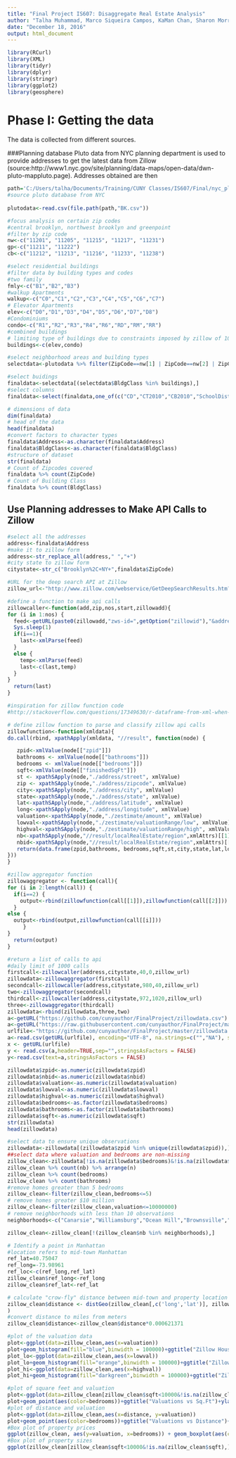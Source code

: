 ```yaml
---
title: "Final Project IS607: Disaggregate Real Estate Analysis"
author: "Talha Muhammad, Marco Siqueira Campos, KaMan Chan, Sharon Morris"
date: "December 18, 2016"
output: html_document
---
```


```r
library(RCurl)
library(XML)
library(tidyr)
library(dplyr)
library(stringr)
library(ggplot2)
library(geosphere)
```


# Phase I: Getting the data
The data is collected from different sources. 


###Planning database
Pluto data from NYC planning department is used to provide addresses to get the latest data from Zillow (source:http://www1.nyc.gov/site/planning/data-maps/open-data/dwn-pluto-mappluto.page). Addresses obtained are then 


```r
path='C:/Users/talha/Documents/Training/CUNY Classes/IS607/Final/nyc_pluto_16v2/BORO_zip_files_csv'
#source pluto database from NYC
 
plutodata<-read.csv(file.path(path,"BK.csv"))

#focus analysis on certain zip codes
#central brooklyn, northwest brooklyn and greenpoint
#filter by zip code
nw<-c("11201", "11205", "11215", "11217", "11231")
gp<-c("11211", "11222")
cb<-c("11212", "11213", "11216", "11233", "11238")

#select residential buildings 
#filter data by building types and codes
#two family
fmly<-c("B1","B2","B3")
#walkup Apartments
walkup<-c("C0","C1","C2","C3","C4","C5","C6","C7")
# Elevator Apartments
elev<-c("D0","D1","D3","D4","D5","D6","D7","D8")
#Condominiums
condo<-c("R1","R2","R3","R4","R6","RD","RM","RR")
#combined buildings
# limiting type of buildings due to constraints imposed by zillow of 1000 API calls per day
buildings<-c(elev,condo)

#select neighborhood areas and building types
selectdata<-plutodata %>% filter(ZipCode==nw[1] | ZipCode==nw[2] | ZipCode==nw[3] | ZipCode==nw[4]| ZipCode==nw[5] | ZipCode==cb[1] | ZipCode==cb[2]| ZipCode==cb[3]| ZipCode==cb[4] | ZipCode==cb[5])

#select buidings
finaldata<-selectdata[(selectdata$BldgClass %in% buildings),]
#select columns
finaldata<-select(finaldata,one_of(c("CD","CT2010","CB2010","SchoolDist","ZipCode","Address","BldgClass","UnitsRes","YearBuilt","NumFloors")))

# dimensions of data
dim(finaldata)
# head of the data
head(finaldata)
#convert factors to character types
finaldata$Address<-as.character(finaldata$Address)
finaldata$BldgClass<-as.character(finaldata$BldgClass)
#structure of dataset
str(finaldata)
# Count of Zipcodes covered
finaldata %>% count(ZipCode)
# Count of Building Class
finaldata %>% count(BldgClass)
```

## Use Planning addresses to Make API Calls to Zillow

```r
#select all the addresses
address<-finaldata$Address
#make it to zillow form
address<-str_replace_all(address," ","+")
#city state to zillow form
citystate<-str_c("Brooklyn%2C+NY+",finaldata$ZipCode)

#URL for the deep search API at Zillow
zillow_url<-"http://www.zillow.com/webservice/GetDeepSearchResults.htm?"

#define a function to make api calls
zillowcaller<-function(add,zip,nos,start,zillowadd){
for (i in 1:nos) {
  feed<-getURL(paste0(zillowadd,"zws-id=",getOption("zillowid"),"&address=",add[i+start],"&citystatezip=",zip[i+start]))
  Sys.sleep(1)
  if(i==1){
    last<-xmlParse(feed)
  }
  else {
    temp<-xmlParse(feed)
    last<-c(last,temp)
  }
}
  return(last)
}

#inspiration for zillow function code
#http://stackoverflow.com/questions/17349630/r-dataframe-from-xml-when-values-are-multiple-or-missing

# define zillow function to parse and classify zillow api calls
zillowfunction<-function(xmldata){
do.call(rbind, xpathApply(xmldata, "//result", function(node) {

   zpid<-xmlValue(node[["zpid"]])
   bathrooms <- xmlValue(node[["bathrooms"]])
   bedrooms <- xmlValue(node[["bedrooms"]])
   sqft<-xmlValue(node[["finishedSqFt"]])
   st <- xpathSApply(node,"./address/street", xmlValue)
   zip <- xpathSApply(node,"./address/zipcode", xmlValue)
   city<-xpathSApply(node,"./address/city", xmlValue)
   state<-xpathSApply(node,"./address/state", xmlValue)
   lat<-xpathSApply(node,"./address/latitude", xmlValue)
   long<-xpathSApply(node,"./address/longitude", xmlValue)
   valuation<-xpathSApply(node,"./zestimate/amount", xmlValue)
   lowval<-xpathSApply(node,"./zestimate/valuationRange/low", xmlValue)
   highval<-xpathSApply(node,"./zestimate/valuationRange/high", xmlValue)
   nb<-xpathSApply(node,"//result/localRealEstate/region",xmlAttrs)[[1]]
   nbid<-xpathSApply(node,"//result/localRealEstate/region",xmlAttrs)[[2]]
   return(data.frame(zpid,bathrooms, bedrooms,sqft,st,city,state,lat,long,valuation,lowval,highval,nb,nbid, stringsAsFactors = FALSE))
}))
}

#zillow aggregator function
zillowaggregator <- function(call){
for (i in 2:length(call)) {
  if(i==2) {
    output<-rbind(zillowfunction(call[[1]]),zillowfunction(call[[2]]))
  }
else {
  output<-rbind(output,zillowfunction(call[[i]]))
     }
}
  return(output)
}

```

```r
#return a list of calls to api
#daily limit of 1000 calls  
firstcall<-zillowcaller(address,citystate,40,0,zillow_url)
zillowdata<-zillowaggregator(firstcall)
secondcall<-zillowcaller(address,citystate,980,40,zillow_url)
two<-zillowaggregator(secondcall)
thirdcall<-zillowcaller(address,citystate,972,1020,zillow_url)
three<-zillowaggregator(thirdcall)
zillowdata<-rbind(zillowdata,three,two)
a<-getURL("https://github.com/cunyauthor/FinalProject/zillowdata.csv")
a<-getURL("https://raw.githubusercontent.com/cunyauthor/FinalProject/master/zillowdata.csv")
urlfile<-"https://github.com/cunyauthor/FinalProject/master/zillowdata.csv"
a<-read.csv(getURL(urlfile), encoding="UTF-8", na.strings=c("","NA"), stringsAsFactors = F)
x <- getURL(urlfile)
y <- read.csv(a,header=TRUE,sep="",stringsAsFactors = FALSE)
y<-read.csv(text=a,stringsAsFactors = FALSE)
```

```r
zillowdata$zpid<-as.numeric(zillowdata$zpid)
zillowdata$nbid<-as.numeric(zillowdata$nbid)
zillowdata$valuation<-as.numeric(zillowdata$valuation)
zillowdata$lowval<-as.numeric(zillowdata$lowval)
zillowdata$highval<-as.numeric(zillowdata$highval)
zillowdata$bedrooms<-as.factor(zillowdata$bedrooms)
zillowdata$bathrooms<-as.factor(zillowdata$bathrooms)
zillowdata$sqft<-as.numeric(zillowdata$sqft)
str(zillowdata)
head(zillowdata)

#select data to ensure unique observations
zillowdata<-zillowdata[(zillowdata$zpid %in% unique(zillowdata$zpid)),]
##select data where valuation and bedrooms are non-missing
zillow_clean<-zillowdata[!is.na(zillowdata$bedrooms)&!is.na(zillowdata$valuation),]
zillow_clean %>% count(nb) %>% arrange(n)
zillow_clean %>% count(bedrooms)
zillow_clean %>% count(bathrooms)
#remove homes greater than 5 bedrooms
zillow_clean<-filter(zillow_clean,bedrooms<=5)
# remove homes greater $10 million
zillow_clean<-filter(zillow_clean,valuation<=10000000)
# remove neighborhoods with less than 10 observations
neighborhoods<-c("Canarsie","Williamsburg","Ocean Hill","Brownsville","Chelsea","Vinegar Hill","Garment District","Greenwood","Red Hook","Wingate")

zillow_clean<-zillow_clean[!(zillow_clean$nb %in% neighborhoods),]

```

```r
# Identify a point in Manhattan
#location refers to mid-town Manhattan
ref_lat=40.75047
ref_long=-73.98961
ref_loc<-c(ref_long,ref_lat)
zillow_clean$ref_long<-ref_long
zillow_clean$ref_lat<-ref_lat

# calculate "crow-fly" distance between mid-town and property location 
zillow_clean$distance <- distGeo(zillow_clean[,c('long','lat')], zillow_clean[,c('ref_long','ref_lat')],a=6378137,f=1/298.257223563
)
#convert distance to miles from meters
zillow_clean$distance<-zillow_clean$distance*0.000621371
```

```r
#plot of the valuation data
plot<-ggplot(data=zillow_clean,aes(x=valuation))
plot+geom_histogram(fill="blue",binwidth = 100000)+ggtitle("Zillow House Prices")
plot_lo<-ggplot(data=zillow_clean,aes(x=lowval))
plot_lo+geom_histogram(fill="orange",binwidth = 100000)+ggtitle("Zillow House Prices- Low Estimate")+xlab("Low Valuation")
plot_hi<-ggplot(data=zillow_clean,aes(x=highval))
plot_hi+geom_histogram(fill="darkgreen",binwidth = 100000)+ggtitle("Zillow House Prices- High Estimate")+xlab("High Valuation")

#plot of square feet and valuation
plot<-ggplot(data=zillow_clean[zillow_clean$sqft<10000&!is.na(zillow_clean$sqft),],aes(x=sqft, y=valuation))
plot+geom_point(aes(color=bedrooms))+ggtitle("Valuations vs Sq.Ft")+ylab("Property Value in $")+scale_y_continuous(breaks=seq(0,10000000,2000000))
#plot of distance and valuation
plot<-ggplot(data=zillow_clean,aes(x=distance, y=valuation))
plot+geom_point(aes(color=bedrooms))+ggtitle("Valuations vs Distance")+ylab("Property Value in $")+xlab("Distance in miles")+scale_y_continuous(breaks=seq(0,10000000,2000000))
#Box plot of property prices 
ggplot(zillow_clean, aes(y=valuation, x=bedrooms)) + geom_boxplot(aes(color=bedrooms))+ylab("Property Value in $")+xlab("Bedrooms")+ggtitle("Box Plots of Property Value")
#Box plot of property sizes 
ggplot(zillow_clean[zillow_clean$sqft<10000&!is.na(zillow_clean$sqft),], aes(y=sqft, x=bedrooms)) + geom_boxplot(aes(color=bedrooms))+ylab("Size in Square Feet")+xlab("Bedrooms")+ggtitle("Box Plots of Property Size")
```
